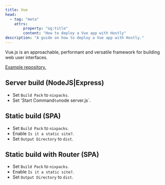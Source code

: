 ```yaml
---
title: Vue
head:
  - tag: "meta"
    attrs:
        property: "og:title"
        content: "How to deploy a Vue app with Hostly"
description: "A guide on how to deploy a Vue app with Hostly."
---
```


Vue.js is an approachable, performant and versatile framework for building web user interfaces.

[Example repository.](https://github.com/khulnasoft/hostly/tree/main/examples/tree/main/vue)

## Server build (NodeJS|Express)

- Set `Build Pack` to `nixpacks`.
- Set 'Start Command` to `node server.js`.

## Static build (SPA)

- Set `Build Pack` to `nixpacks`.
- Enable `Is it a static site?`.
- Set `Output Directory` to `dist`.

## Static build with Router (SPA)

- Set `Build Pack` to `nixpacks`.
- Enable `Is it a static site?`.
- Set `Output Directory` to `dist`.